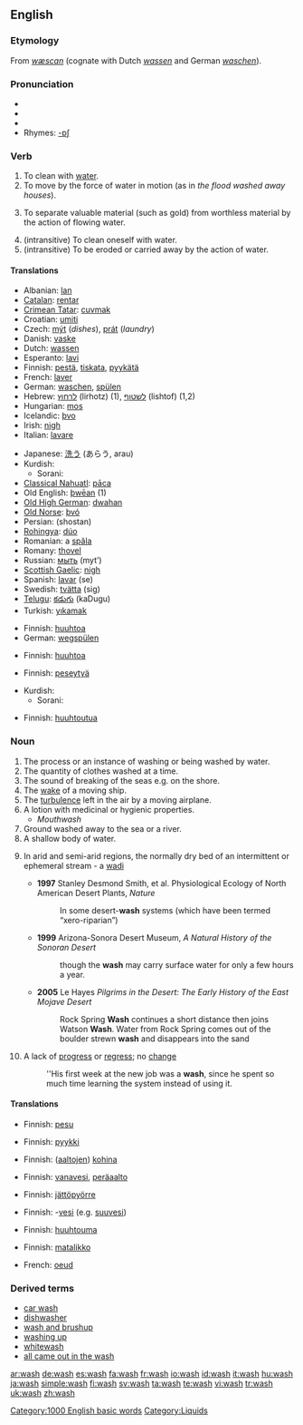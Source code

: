 {{wikipedia}}
==English==

===Etymology===
From {{OE.}} ''[[wæscan]]'' (cognate with Dutch ''[[wassen]]'' and German ''[[waschen]]'').

===Pronunciation===
*{{IPA|/wɑʃ/ (''US'') ''or'' /wɒʃ/ (''UK'')}}
*{{SAMPA|/wAS/ (''US'') ''or'' /wQS>/ (''UK'')}}
*{{audio|en-us-wash.ogg|Audio (US)}}
*Rhymes: [[Rhymes:English:-ɒʃ|-ɒʃ]]

===Verb===
{{en-verb|wash|es}}

# To clean with [[water]].
# To move by the force of water in motion (as in ''the flood washed away houses'').
# {{mining}} To separate valuable material (such as gold) from worthless material by the action of flowing water.
# (intransitive) To clean oneself with water.
# (intransitive) To be eroded or carried away by the action of  water.

====Translations====
{{trans-top|to clean with water}}
*Albanian: [[lan]]
*[[Catalan]]: [[rentar]]
*[[Crimean Tatar]]: [[cuvmak]]
*Croatian: [[umiti]]
*Czech: [[mýt]] (''dishes''), [[prát]] (''laundry'')
*Danish: [[vaske]]
*Dutch: [[wassen]]
*Esperanto: [[lavi]]
*Finnish: [[pestä]], [[tiskata]], [[pyykätä]]
*French: [[laver]]
*German: [[waschen]], [[spülen]]
*Hebrew: [[לרחוץ]] (lirhotz) (1), [[לשטוף]] (lishtof) (1,2)
*Hungarian: [[mos]]
*Icelandic: [[þvo]]
*Irish: [[nigh]]
*Italian: [[lavare]]
{{trans-mid}}
*Japanese: [[洗う]] (あらう, arau)
*Kurdish:
**Sorani: {{t|ku|شوشتن|sc=KUchar|tr=shoshtin}}
*[[Classical Nahuatl]]: [[paca|pāca]]
*Old English: [[þwēan]] (1)
*[[Old High German]]: [[dwahan]]
*[[Old Norse]]: [[þvó]]
*Persian: {{FAchar|[[شستن]]}} (shostan)
*[[Rohingya]]: [[dúo]]
*Romanian: a [[spăla]]
*Romany: [[thovel]]
*Russian: [[мыть]] (myt’)
*[[Scottish Gaelic]]: [[nigh#Irish|nigh]]
*Spanish: [[lavar]] (se)
*Swedish: [[tvätta]] (sig)
*[[Telugu]]: [[కడుగు]] (kaDugu)
*Turkish: [[yıkamak]]
{{trans-bottom}}

{{trans-top|to move by the force of water in motion}}
*Finnish: [[huuhtoa]]
*German: [[wegspülen]]
{{trans-bottom}}

{{trans-top|to separate valuable material}}
*Finnish: [[huuhtoa]]
{{trans-bottom}}

{{trans-top|to clean oneself}}
*Finnish: [[peseytyä]]
{{trans-mid}}
*Kurdish:
**Sorani: {{t|ku|خۆ شوشتن|sc=KUchar|tr=kho shoshtin}}
{{trans-bottom}}

{{trans-top|to be eroded}}
*Finnish: [[huuhtoutua]]
{{trans-bottom}}

===Noun===
{{en-noun|washes}}

# The process or an instance of washing or being washed by water.
# The quantity of clothes washed at a time.
# The sound of breaking of the seas e.g. on the shore.
# The [[wake]] of a moving ship.
# The [[turbulence]] left in the air by a moving airplane.
# A lotion with medicinal or hygienic properties.
#*''Mouthwash''
# Ground washed away to the sea or a river.
# A shallow body of water.
# {{rfv-sense}} In arid and semi-arid regions, the normally dry bed of an intermittent or ephemeral stream - a [[wadi]]
#*'''1997''' Stanley Desmond Smith, et al. Physiological Ecology of North American Desert Plants, ''Nature''
#*:In some desert-'''wash''' systems (which have been termed “xero-riparian”)
#*'''1999''' Arizona-Sonora Desert Museum, ''A Natural History of the Sonoran Desert''
#*:though the '''wash''' may carry surface water for only a few hours a year.  
#*'''2005''' Le Hayes ''Pilgrims in the Desert: The Early History of the East Mojave Desert''
#*:Rock Spring '''Wash''' continues a short distance then joins Watson '''Wash'''. Water from Rock Spring comes out of the boulder strewn '''wash''' and disappears into the sand 
# A lack of [[progress]] or [[regress]]; no [[change]]
#:''His first week at the new job was a '''wash''', since he spent so much time learning the system  instead of using it. <!--is there a corresponding verb sense?-->

====Translations====
{{trans-top|process or an instance of washing or being washed by water}}
*Finnish: [[pesu]]
{{trans-bottom}}

{{trans-top|clothes washed at a time}}
*Finnish: [[pyykki]]
{{trans-bottom}}

{{trans-top|sound of breaking seas}}
*Finnish: ([[aalto|aaltojen]]) [[kohina]]
{{trans-bottom}}

{{trans-top|wake of a ship}}
*Finnish: [[vanavesi]], [[peräaalto]]
{{trans-bottom}}

{{trans-top|turbulence left by airplane}}
*Finnish: [[jättöpyörre]]
{{trans-bottom}}

{{trans-top|lotion}}
*Finnish: -[[vesi]] (e.g. [[suuvesi]])
{{trans-bottom}}

{{trans-top|ground washed away to the sea or a river}}
*Finnish: [[huuhtouma]]
{{trans-bottom}}

{{trans-top|shallow body of water}}
*Finnish: [[matalikko]]
{{trans-bottom}}

{{trans-top|the normally dry bed of an intermittent or ephemeral stream - a ''wadi''}}
*French: [[oeud]]
{{trans-bottom}}

{{trans-top|lack of progress}}
{{trans-bottom}}

===Derived terms===
*[[car wash]]
*[[dishwasher]]
*[[wash and brushup]]
*[[washing up]]
*[[whitewash]]
*[[all came out in the wash]]
[[Category:1000 English basic words]]
[[Category:Liquids]]

[[ar:wash]]
[[de:wash]]
[[es:wash]]
[[fa:wash]]
[[fr:wash]]
[[io:wash]]
[[id:wash]]
[[it:wash]]
[[hu:wash]]
[[ja:wash]]
[[simple:wash]]
[[fi:wash]]
[[sv:wash]]
[[ta:wash]]
[[te:wash]]
[[vi:wash]]
[[tr:wash]]
[[uk:wash]]
[[zh:wash]]